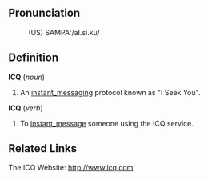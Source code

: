 ==Pronunciation==
:(US) SAMPA:/aI.si.ku/

==Definition==

<b>ICQ</b> (<i>noun</i>)
# An [[instant_messaging]] protocol known as "I Seek You".

<b>ICQ</b> (<i>verb</i>)
# To [[instant_message]] someone using the ICQ service.

==Related Links==

The ICQ Website: http://www.icq.com